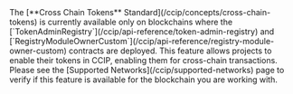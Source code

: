 
<Aside type="note" title="Cross Chain Tokens (CCT)">
  The [**Cross Chain Tokens** Standard](/ccip/concepts/cross-chain-tokens) is currently available only on blockchains
  where the [`TokenAdminRegistry`](/ccip/api-reference/token-admin-registry) and
  [`RegistryModuleOwnerCustom`](/ccip/api-reference/registry-module-owner-custom) contracts are deployed. This feature
  allows projects to enable their tokens in CCIP, enabling them for cross-chain transactions. Please see the [Supported
  Networks](/ccip/supported-networks) page to verify if this feature is available for the blockchain you are working
  with.
</Aside>
